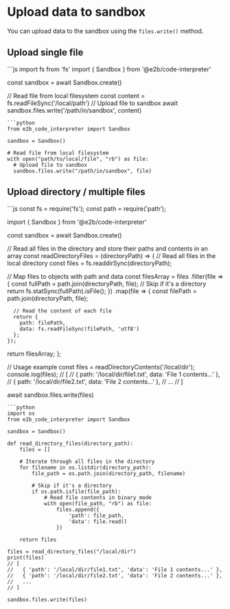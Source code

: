 # Upload data to sandbox

You can upload data to the sandbox using the `files.write()` method.

## Upload single file

<CodeGroup>
```js
import fs from 'fs'
import { Sandbox } from '@e2b/code-interpreter'

const sandbox = await Sandbox.create()

// Read file from local filesystem
const content = fs.readFileSync('/local/path')
// Upload file to sandbox
await sandbox.files.write('/path/in/sandbox', content)
```
```python
from e2b_code_interpreter import Sandbox

sandbox = Sandbox()

# Read file from local filesystem
with open("path/to/local/file", "rb") as file:
  # Upload file to sandbox
  sandbox.files.write("/path/in/sandbox", file)
```
</CodeGroup>

## Upload directory / multiple files

<CodeGroup>
```js
const fs = require('fs');
const path = require('path');

import { Sandbox } from '@e2b/code-interpreter'

const sandbox = await Sandbox.create()

// Read all files in the directory and store their paths and contents in an array
const readDirectoryFiles = (directoryPath) => {
  // Read all files in the local directory
  const files = fs.readdirSync(directoryPath);

  // Map files to objects with path and data
  const filesArray = files
    .filter(file => {
      const fullPath = path.join(directoryPath, file);
      // Skip if it's a directory
      return fs.statSync(fullPath).isFile();
    })
    .map(file => {
      const filePath = path.join(directoryPath, file);
    
      // Read the content of each file
      return {
        path: filePath,
        data: fs.readFileSync(filePath, 'utf8')
      };
    });

  return filesArray;
};

// Usage example
const files = readDirectoryContents('/local/dir');
console.log(files); 
// [
//   { path: '/local/dir/file1.txt', data: 'File 1 contents...' },
//   { path: '/local/dir/file2.txt', data: 'File 2 contents...' },
//   ...
// ]

await sandbox.files.write(files)
```
```python
import os
from e2b_code_interpreter import Sandbox

sandbox = Sandbox()

def read_directory_files(directory_path):
    files = []
    
    # Iterate through all files in the directory
    for filename in os.listdir(directory_path):
        file_path = os.path.join(directory_path, filename)
        
        # Skip if it's a directory
        if os.path.isfile(file_path):
            # Read file contents in binary mode
            with open(file_path, "rb") as file:
                files.append({
                    'path': file_path,
                    'data': file.read()
                })
    
    return files

files = read_directory_files("/local/dir")
print(files)
// [
//   { 'path': '/local/dir/file1.txt', 'data': 'File 1 contents...' },
//   { 'path': '/local/dir/file2.txt', 'data': 'File 2 contents...' },
//   ...
// ]

sandbox.files.write(files)
```
</CodeGroup>